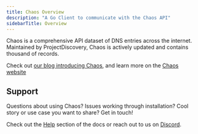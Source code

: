 ```yaml
---
title: Chaos Overview
description: "A Go Client to communicate with the Chaos API"
sidebarTitle: Overview
---
```


Chaos is a comprehensive API dataset of DNS entries across the internet. Maintained by ProjectDiscovery, Chaos is actively updated and contains thousand of records. 

Check out [our blog introducing Chaos](https://blog.projectdiscovery.io/introducing-chaos-bug-bounty-recon-data-api/), and learn more on the [Chaos website](https://chaos.projectdiscovery.io/)

## Support 
Questions about using Chaos? Issues working through installation? Cool story or use case you want to share? Get in touch! 

Check out the [Help](/help) section of the docs or reach out to us on [Discord](https://discord.com/invite/projectdiscovery). 

